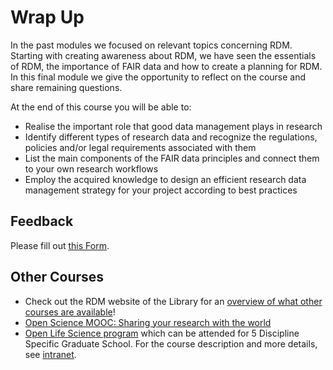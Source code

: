 # Wrap Up {#wrapup}

In the past modules we focused on relevant topics concerning RDM. 
Starting with creating awareness about RDM, we have seen the essentials of RDM, the importance of FAIR data and how to create a planning for RDM. 
In this final module we give the opportunity to reflect on the course and share remaining questions. 

At the end of this course you will be able to: 

* Realise the important role that good data management plays in research
*	Identify different types of research data and recognize the regulations, policies and/or legal requirements associated with them
*	List the main components of the FAIR data principles and connect them to your own research workflows
*	Employ the acquired knowledge to design an efficient research data management strategy for your project according to best practices


## Feedback
Please fill out [this Form](link).

## Other Courses 

- Check out the RDM website of the Library for an [overview of what other courses are available](https://www.tudelft.nl/en/library/research-data-management/)!
- [Open Science MOOC: Sharing your research with the world](https://www.tudelft.nl/en/library/mooc-open-science-sharing-your-research-with-the-world)
- [Open Life Science program](https://openlifesci.org/) which can be attended for 5 Discipline Specific Graduate School. 
For the course description and more details, see [intranet](https://intranet.tudelft.nl/-/open-life-science-programme).



